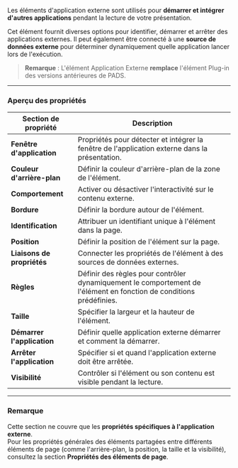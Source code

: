 Les éléments d'application externe sont utilisés pour **démarrer et intégrer d'autres applications** pendant la lecture de votre présentation.

Cet élément fournit diverses options pour identifier, démarrer et arrêter des applications externes. Il peut également être connecté à une **source de données externe** pour déterminer dynamiquement quelle application lancer lors de l'exécution.

> **Remarque** : L'élément Application Externe **remplace** l'élément Plug-in des versions antérieures de PADS.

***

### **Aperçu des propriétés**

| Section de propriété       | Description                                                                                                         |
| -------------------------- | ------------------------------------------------------------------------------------------------------------------- |
| **Fenêtre d'application**  | Propriétés pour détecter et intégrer la fenêtre de l'application externe dans la présentation.                      |
| **Couleur d'arrière-plan** | Définir la couleur d'arrière-plan de la zone de l'élément.                                                          |
| **Comportement**           | Activer ou désactiver l'interactivité sur le contenu externe.                                                       |
| **Bordure**                | Définir la bordure autour de l'élément.                                                                             |
| **Identification**         | Attribuer un identifiant unique à l'élément dans la page.                                                           |
| **Position**               | Définir la position de l'élément sur la page.                                                                       |
| **Liaisons de propriétés** | Connecter les propriétés de l'élément à des sources de données externes.                                            |
| **Règles**                 | Définir des règles pour contrôler dynamiquement le comportement de l'élément en fonction de conditions prédéfinies. |
| **Taille**                 | Spécifier la largeur et la hauteur de l'élément.                                                                    |
| **Démarrer l'application** | Définir quelle application externe démarrer et comment la démarrer.                                                 |
| **Arrêter l'application**  | Spécifier si et quand l'application externe doit être arrêtée.                                                      |
| **Visibilité**             | Contrôler si l'élément ou son contenu est visible pendant la lecture.                                               |

***

### **Remarque**

Cette section ne couvre que les **propriétés spécifiques à l'application externe**.\
Pour les propriétés générales des éléments partagées entre différents éléments de page (comme l'arrière-plan, la position, la taille et la visibilité), consultez la section **Propriétés des éléments de page**.
